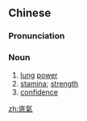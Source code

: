 {{also|底气}}
==Chinese==
{{zh-forms|s=底气}}

===Pronunciation===
{{zh-pron
|m=dǐqì
|cat=n
}}

===Noun===
{{zh-noun}}

# [[lung]] [[power]]
# [[stamina]]; [[strength]]
# [[confidence]]

[[zh:底氣]]